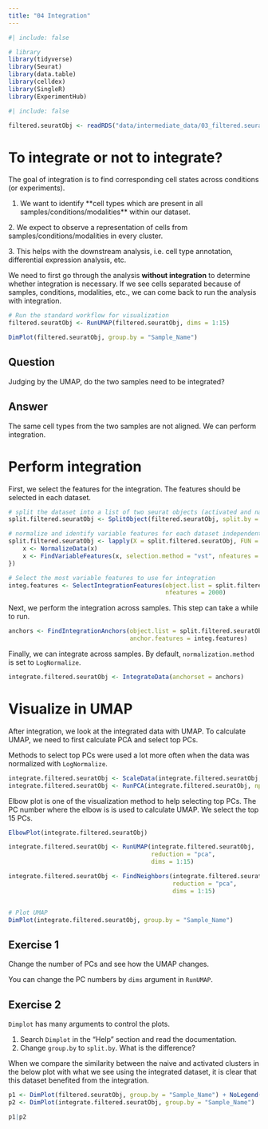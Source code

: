 ```yaml
---
title: "04 Integration"
---
```


```r
#| include: false

# library
library(tidyverse)
library(Seurat)
library(data.table)
library(celldex)
library(SingleR)
library(ExperimentHub)
```

```r
#| include: false

filtered.seuratObj <- readRDS("data/intermediate_data/03_filtered.seuratObj.rds")
```

# To integrate or not to integrate?

The goal of integration is to find corresponding cell states across conditions (or experiments).

1.  We want to identify \*\*cell types which are present in all samples/conditions/modalities\*\* within our dataset.

2\. We expect to observe a representation of cells from samples/conditions/modalities in every cluster.

3\. This helps with the downstream analysis, i.e. cell type annotation, differential expression analysis, etc.

We need to first go through the analysis **without integration** to determine whether integration is necessary. If we see cells separated because of samples, conditions, modalities, etc., we can come back to run the analysis with integration.

```r
# Run the standard workflow for visualization
filtered.seuratObj <- RunUMAP(filtered.seuratObj, dims = 1:15)

DimPlot(filtered.seuratObj, group.by = "Sample_Name")
```

::: callout-important
## Question

Judging by the UMAP, do the two samples need to be integrated?
:::

::: {.callout-tip collapse="T"}
## Answer

The same cell types from the two samples are not aligned. We can perform integration.
:::

# Perform integration

First, we select the features for the integration. The features should be selected in each dataset.

```r
# split the dataset into a list of two seurat objects (activated and naive)
split.filtered.seuratObj <- SplitObject(filtered.seuratObj, split.by = "Sample_Name")

# normalize and identify variable features for each dataset independently
split.filtered.seuratObj <- lapply(X = split.filtered.seuratObj, FUN = function(x) {
    x <- NormalizeData(x)
    x <- FindVariableFeatures(x, selection.method = "vst", nfeatures = 2000)
})

# Select the most variable features to use for integration
integ.features <- SelectIntegrationFeatures(object.list = split.filtered.seuratObj, 
                                            nfeatures = 2000) 
```

Next, we perform the integration across samples. This step can take a while to run.

```r
anchors <- FindIntegrationAnchors(object.list = split.filtered.seuratObj,
                                  anchor.features = integ.features)
```

Finally, we can integrate across samples. By default, `normalization.method` is set to `LogNormalize`.

```r
integrate.filtered.seuratObj <- IntegrateData(anchorset = anchors)
```

# Visualize in UMAP

After integration, we look at the integrated data with UMAP. To calculate UMAP, we need to first calculate PCA and select top PCs.

Methods to select top PCs were used a lot more often when the data was normalized with `LogNormalize`.

```r
integrate.filtered.seuratObj <- ScaleData(integrate.filtered.seuratObj, verbose = FALSE)
integrate.filtered.seuratObj <- RunPCA(integrate.filtered.seuratObj, npcs = 30, verbose = FALSE)
```

Elbow plot is one of the visualization method to help selecting top PCs. The PC number where the elbow is is used to calculate UMAP. We select the top 15 PCs.

```r
ElbowPlot(integrate.filtered.seuratObj)
```

```r
integrate.filtered.seuratObj <- RunUMAP(integrate.filtered.seuratObj, 
                                        reduction = "pca", 
                                        dims = 1:15)

integrate.filtered.seuratObj <- FindNeighbors(integrate.filtered.seuratObj, 
                                              reduction = "pca", 
                                              dims = 1:15)


# Plot UMAP                             
DimPlot(integrate.filtered.seuratObj, group.by = "Sample_Name")   
```

::: callout-note
## Exercise 1

Change the number of PCs and see how the UMAP changes.

You can change the PC numbers by `dims` argument in `RunUMAP`.
:::

::: callout-note
## Exercise 2

`Dimplot` has many arguments to control the plots.

1.  Search `Dimplot` in the "Help" section and read the documentation.
2.  Change `group.by` to `split.by`. What is the difference?
:::

When we compare the similarity between the naive and activated clusters in the below plot with what we see using the integrated dataset, it is clear that this dataset benefited from the integration.

```r
p1 <- DimPlot(filtered.seuratObj, group.by = "Sample_Name") + NoLegend()
p2 <- DimPlot(integrate.filtered.seuratObj, group.by = "Sample_Name")  + NoLegend()

p1|p2
```
